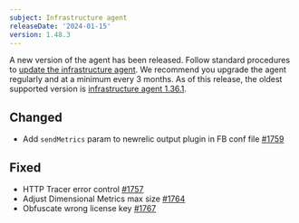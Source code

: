 ```yaml
---
subject: Infrastructure agent
releaseDate: '2024-01-15'
version: 1.48.3
---
```


A new version of the agent has been released. Follow standard procedures to [update the infrastructure agent](https://docs.newrelic.com/docs/infrastructure/install-configure-manage-infrastructure/update-or-uninstall/update-infrastructure-agent).
We recommend you upgrade the agent regularly and at a minimum every 3 months. As
of this release, the oldest supported version is [infrastructure agent
1.36.1](https://docs.newrelic.com/docs/release-notes/infrastructure-release-notes/infrastructure-agent-release-notes/new-relic-infrastructure-agent-1361).

## Changed

* Add `sendMetrics` param to newrelic output plugin in FB conf file [#1759](https://github.com/newrelic/infrastructure-agent/pull/1759)

## Fixed

* HTTP Tracer error control [#1757](https://github.com/newrelic/infrastructure-agent/pull/1757)
* Adjust Dimensional Metrics max size [#1764](https://github.com/newrelic/infrastructure-agent/pull/1764)
* Obfuscate wrong license key [#1767](https://github.com/newrelic/infrastructure-agent/pull/1767)
